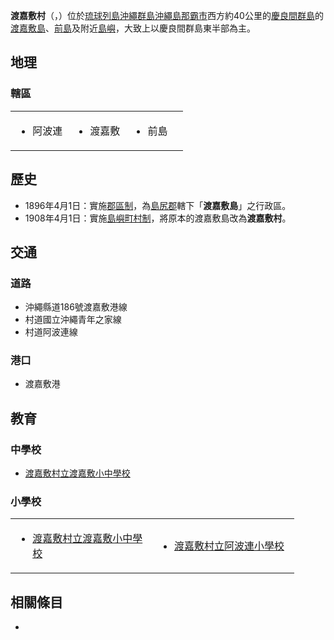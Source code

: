 {{日本町村
| 自治體名=渡嘉敷
| 町村=村
| 圖像=[[File:Tokashikijima_2004.jpg|240px]]
| 圖像說明=[[渡嘉敷島|渡嘉敷島]]的[[阿波連海灘|阿波連海灘]]
| 町村章=[[File:Emblem_of_Tokashiki.gif|100px]]
| 日文原名=渡嘉敷村
| 平假名=とかしきそん
| 羅馬字拼音=Tokashiki-son
| 都道府縣=沖繩縣
| 支廳=
| 郡=島尻郡
| 編號=47353-7
| 面積=19.18
| 邊界未定=
| 人口=742
| 統計時間=2006年3月31日
| 自治體=
| 樹=[[扇葉蒲葵|扇葉蒲葵]]
| 花=[[火紅杜鵑|火紅杜鵑]]
| 其他象徵物=村魚
| 其他象徵=鰹魚
| 郵遞區號=901-3592
| 所在地=島尻郡渡嘉敷村字渡嘉敷183
| 電話號碼=98-987-2321
| 外部連結=http://www.vill.tokashiki.okinawa.jp/
| 經度=
| 緯度=
| 地圖=
}}
'''渡嘉敷村'''（{{jpn|j=渡嘉敷村|hg=とかしきそん|rm=Tokashiki son|f=y}}，{{ryu|r=渡嘉敷|kn=トゥカシチ|rm=Tukasici}}）位於[[琉球列島|琉球列島]][[沖繩群島|沖繩群島]][[沖繩島|沖繩島]][[那霸市|那霸市]]西方約40公里的[[慶良間群島|慶良間群島]]的[[渡嘉敷島|渡嘉敷島]]、[[前島|前島]]及附近[[島嶼|島嶼]]，大致上以慶良間群島東半部為主。

==地理==
===轄區===
{|
|-----
| valign="top" width="33%" |
*阿波連
| valign="top" width="33%" |
*渡嘉敷
| valign="top" width="33%" |
*前島
|}

==歷史==
*1896年4月1日：實施[[郡區制|郡區制]]，為[[島尻郡|島尻郡]]轄下「'''渡嘉敷島'''」之行政區。
*1908年4月1日：實施[[島嶼町村制|島嶼町村制]]，將原本的渡嘉敷島改為'''渡嘉敷村'''。

==交通==
===道路===
*沖繩縣道186號渡嘉敷港線 
*村道國立沖繩青年之家線
*村道阿波連線 

===港口===
*渡嘉敷港 

==教育==
===中學校===
*[https://web.archive.org/web/20070108023803/http://www15.ocn.ne.jp/~tokachu/ 渡嘉敷村立渡嘉敷小中學校]

===小學校===

{| width="90%"
|-----
| valign="top" width="50%" |
*[https://web.archive.org/web/20070108023803/http://www15.ocn.ne.jp/~tokachu/ 渡嘉敷村立渡嘉敷小中學校]
| valign="top" width="50%" |
*[https://web.archive.org/web/20061031153352/http://www12.ocn.ne.jp/~s-aharen/ 渡嘉敷村立阿波連小學校]
|}

== 相關條目 ==
{{commonscat|Tokashiki,_Okinawa}}
* {{osmrelation-inline|4557276}}

{{沖繩縣}}
{{Authority control}}